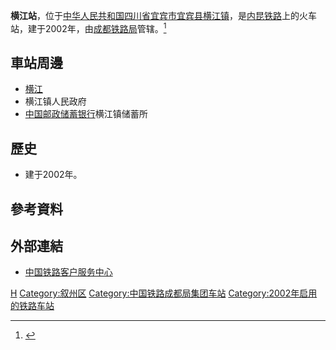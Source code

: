 {{Otheruses|subject=[[中华人民共和国|中华人民共和国]][[内昆铁路|内昆铁路]]上的'''橫江站'''|other=其他國家的橫江站|橫江站}}
{{Infobox China railway station
|车站名称 = 横江站
|图片 = 
|图片介绍 = 
|其他名称 =
|车站拼音 = Hengjiang
|英文名称 = Hengjiang Railway Station
|车站代码 = 
|电报码 = 
|拼音码 = 
|车站位置 = [[四川省|四川省]][[宜宾市|宜宾市]][[宜宾县|宜宾县]][[横江镇_(宜宾县)|横江镇]]
|归属 = [[成都铁路局|成都铁路局]]
|线路 = [[内昆铁路|内昆铁路]]
|车站等级 = [[四等站_(中铁)|四等站]]
|月台数目 = 
|站台面 = 
|股道数目 = 
|坐标 = 
|网站 = 
}}
'''横江站'''，位于[[中华人民共和国|中华人民共和国]][[四川省|四川省]][[宜宾市|宜宾市]][[宜宾县|宜宾县]][[横江镇_(宜宾县)|横江镇]]，是[[内昆铁路|内昆铁路]]上的火车站，建于2002年，由[[成都铁路局|成都铁路局]]管辖。<ref>{{Cite web |url=http://search.huochepiao.com/huochezhan/jieshao/244.htm |title=横江火车站介绍 |access-date=2017-02-19 |archive-date=2019-08-12 |archive-url=https://web.archive.org/web/20190812194445/http://search.huochepiao.com/huochezhan/jieshao/244.htm |dead-url=no }}</ref>
==車站周邊==
* [[横江_(金沙江支流)|横江]]
* 横江镇人民政府
* [[中国邮政储蓄银行|中国邮政储蓄银行]]横江镇储蓄所

==歷史==
* 建于2002年。
==參考資料==
{{reflist}}
==外部連結==
* [http://www.12306.cn/mormhweb/ 中国铁路客户服务中心] {{Wayback|url=http://www.12306.cn/mormhweb/ |date=20180205163941 }}
{{China-rail-stub}}
{{内昆铁路}}
[[Category:宜宾市铁路车站|H]]
[[Category:叙州区|Category:叙州区]]
[[Category:中国铁路成都局集团车站|Category:中国铁路成都局集团车站]]
[[Category:2002年启用的铁路车站|Category:2002年启用的铁路车站]]